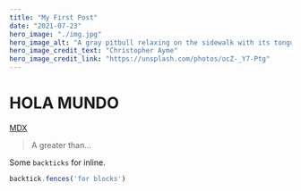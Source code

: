 ```yaml
---
title: "My First Post"
date: "2021-07-23"
hero_image: "./img.jpg"
hero_image_alt: "A gray pitbull relaxing on the sidewalk with its tongue hanging out"
hero_image_credit_text: "Christopher Ayme"
hero_image_credit_link: "https://unsplash.com/photos/ocZ-_Y7-Ptg"
---
```

# HOLA MUNDO
	
[MDX](https://mdxjs.com "title")

> A greater than…

Some `backticks` for inline.

```js
backtick.fences('for blocks')
```